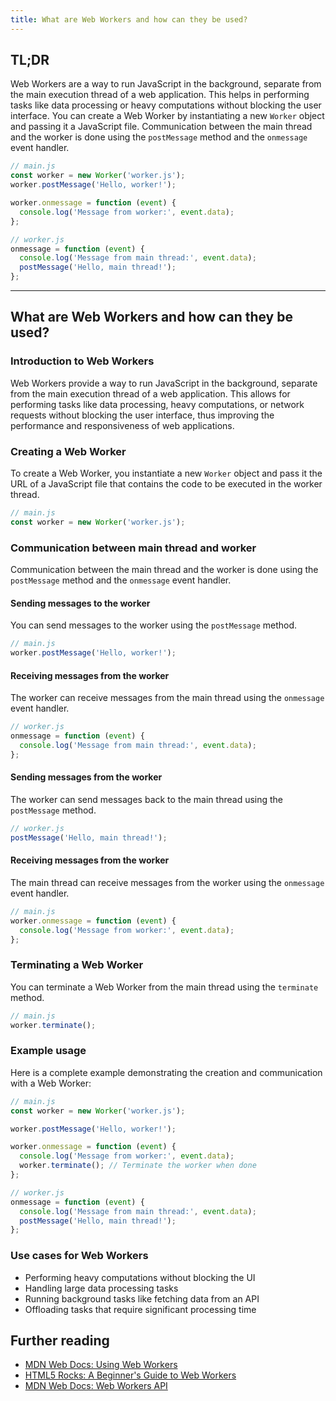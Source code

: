 ```yaml
---
title: What are Web Workers and how can they be used?
---
```


## TL;DR

Web Workers are a way to run JavaScript in the background, separate from the main execution thread of a web application. This helps in performing tasks like data processing or heavy computations without blocking the user interface. You can create a Web Worker by instantiating a new `Worker` object and passing it a JavaScript file. Communication between the main thread and the worker is done using the `postMessage` method and the `onmessage` event handler.

```js
// main.js
const worker = new Worker('worker.js');
worker.postMessage('Hello, worker!');

worker.onmessage = function (event) {
  console.log('Message from worker:', event.data);
};

// worker.js
onmessage = function (event) {
  console.log('Message from main thread:', event.data);
  postMessage('Hello, main thread!');
};
```

---

## What are Web Workers and how can they be used?

### Introduction to Web Workers

Web Workers provide a way to run JavaScript in the background, separate from the main execution thread of a web application. This allows for performing tasks like data processing, heavy computations, or network requests without blocking the user interface, thus improving the performance and responsiveness of web applications.

### Creating a Web Worker

To create a Web Worker, you instantiate a new `Worker` object and pass it the URL of a JavaScript file that contains the code to be executed in the worker thread.

```js
// main.js
const worker = new Worker('worker.js');
```

### Communication between main thread and worker

Communication between the main thread and the worker is done using the `postMessage` method and the `onmessage` event handler.

#### Sending messages to the worker

You can send messages to the worker using the `postMessage` method.

```js
// main.js
worker.postMessage('Hello, worker!');
```

#### Receiving messages from the worker

The worker can receive messages from the main thread using the `onmessage` event handler.

```js
// worker.js
onmessage = function (event) {
  console.log('Message from main thread:', event.data);
};
```

#### Sending messages from the worker

The worker can send messages back to the main thread using the `postMessage` method.

```js
// worker.js
postMessage('Hello, main thread!');
```

#### Receiving messages from the worker

The main thread can receive messages from the worker using the `onmessage` event handler.

```js
// main.js
worker.onmessage = function (event) {
  console.log('Message from worker:', event.data);
};
```

### Terminating a Web Worker

You can terminate a Web Worker from the main thread using the `terminate` method.

```js
// main.js
worker.terminate();
```

### Example usage

Here is a complete example demonstrating the creation and communication with a Web Worker:

```js
// main.js
const worker = new Worker('worker.js');

worker.postMessage('Hello, worker!');

worker.onmessage = function (event) {
  console.log('Message from worker:', event.data);
  worker.terminate(); // Terminate the worker when done
};

// worker.js
onmessage = function (event) {
  console.log('Message from main thread:', event.data);
  postMessage('Hello, main thread!');
};
```

### Use cases for Web Workers

- Performing heavy computations without blocking the UI
- Handling large data processing tasks
- Running background tasks like fetching data from an API
- Offloading tasks that require significant processing time

## Further reading

- [MDN Web Docs: Using Web Workers](https://developer.mozilla.org/en-US/docs/Web/API/Web_Workers_API/Using_web_workers)
- [HTML5 Rocks: A Beginner's Guide to Web Workers](https://www.html5rocks.com/en/tutorials/workers/basics/)
- [MDN Web Docs: Web Workers API](https://developer.mozilla.org/en-US/docs/Web/API/Web_Workers_API)
